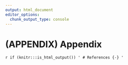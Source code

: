 ```yaml
---
output: html_document
editor_options: 
  chunk_output_type: console
---
```

# (APPENDIX) Appendix {-} 

`r if (knitr:::is_html_output()) '
# References {-}
'`
